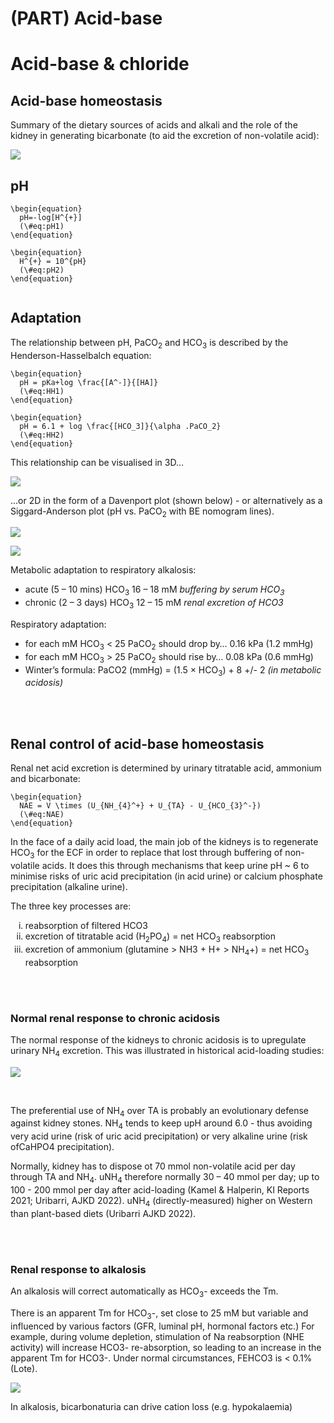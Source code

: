 # (PART) Acid-base {-}

# Acid-base & chloride

## Acid-base homeostasis  

Summary of the dietary sources of acids and alkali and the role of the kidney in generating bicarbonate (to aid the excretion of non-volatile acid):

![](figures/acid_homeostasis.png)

## pH

```block2
\begin{equation}
  pH=-log[H^{+}]
  (\#eq:pH1)
\end{equation}

\begin{equation}
  H^{+} = 10^{pH}
  (\#eq:pH2)
\end{equation}
    
```


## Adaptation

The relationship between pH, PaCO~2~ and HCO~3~ is described by the Henderson-Hasselbalch equation:  

```block2
\begin{equation}
  pH = pKa+log \frac{[A^-]}{[HA]}  
  (\#eq:HH1)
\end{equation}
    
\begin{equation}
  pH = 6.1 + log \frac{[HCO_3]}{\alpha .PaCO_2}  
  (\#eq:HH2)
\end{equation}

```

This relationship can be visualised in 3D...

![](figures/Davenport_3D.png)

...or 2D in the form of a Davenport plot (shown below) - or alternatively as a Siggard-Anderson plot (pH vs. PaCO~2~ with BE nomogram lines).  

![](figures/Davenport_1.png)

![](figures/Davenport_2.png)

Metabolic adaptation to respiratory alkalosis:  

+  acute (5 -- 10 mins) HCO~3~ 16 -- 18 mM *buffering by serum HCO~3~* 
+  chronic (2 -- 3 days) HCO~3~ 12 -- 15 mM *renal excretion of HCO3* 

Respiratory adaptation:  

+  for each mM HCO~3~ \< 25 PaCO~2~ should drop by... 0.16 kPa (1.2 mmHg) 
+  for each mM HCO~3~ \> 25 PaCO~2~ should rise by... 0.08 kPa (0.6 mmHg) 
+  Winter's formula: PaCO2 (mmHg) = (1.5 × HCO~3~) + 8 +/- 2 *(in metabolic acidosis)*  

<br>
<br>

## Renal control of acid-base homeostasis

Renal net acid excretion is determined by urinary titratable acid, ammonium and bicarbonate:  

```block2
\begin{equation}
  NAE = V \times (U_{NH_{4}^+} + U_{TA} - U_{HCO_{3}^-})  
  (\#eq:NAE)
\end{equation}

```

In the face of a daily acid load, the main job of the kidneys is to regenerate HCO~3~ for the ECF in order to replace that lost through buffering of non-volatile acids.  It does this through mechanisms that keep urine pH ~ 6 to minimise risks of uric acid precipitation (in acid urine) or calcium phosphate precipitation (alkaline urine).  

The three key processes are:  

i) reabsorption of filtered HCO3  
ii) excretion of titratable acid (H~2~PO~4~) = net HCO~3~ reabsorption  
ii) excretion of ammonium (glutamine > NH3 + H+ > NH~4~+) = net HCO~3~ reabsorption  

<br>
<br>

### Normal renal response to chronic acidosis

The normal response of the kidneys to chronic acidosis is to upregulate urinary NH~4~ excretion.  This was illustrated in historical acid-loading studies:

![](figures/renal_acid_response.png)

<br>

The preferential use of NH~4~ over TA is probably an evolutionary defense against kidney stones.  NH~4~ tends to keep upH around 6.0 - thus avoiding very acid urine (risk of uric acid precipitation) or very alkaline urine (risk ofCaHPO4 precipitation).  

Normally, kidney has to dispose ot 70 mmol non-volatile acid per day through TA and NH~4~.  uNH~4~ therefore normally 30 – 40 mmol per day; up to 100 - 200 mmol per day after acid-loading (Kamel & Halperin, KI Reports 2021; Uribarri, AJKD 2022).  uNH~4~ (directly-measured) higher on Western than plant-based diets (Uribarri AJKD 2022).  

<br>
<br>

### Renal response to alkalosis

An alkalosis will correct automatically as HCO~3~- exceeds the Tm.  

There is an apparent Tm for HCO~3~-, set close to 25 mM but variable and influenced by various factors (GFR, luminal pH, hormonal factors etc.) For example, during volume depletion, stimulation of Na reabsorption (NHE activity) will increase HCO3- re-absorption, so leading to an increase in the apparent Tm for HCO3-. Under normal circumstances, FEHCO3 is \< 0.1% (Lote).

![](figures/bicarb_Tm.png)

In alkalosis, bicarbonaturia can drive cation loss (e.g. hypokalaemia)
